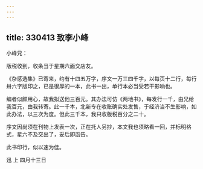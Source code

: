 ```yaml
---
---
---
```

title: 330413 致李小峰
---




小峰兄：

版税收到，收条当于星期六面交店友。

《杂感选集》已寄来，约有十四五万字，序文一万三四千字，以每页十二行，每行卅六字版印之，已是很厚的一本，此书一出，单行本必当受若干影响也。

编者似颇用心，故我拟送他三百元。其办法可仿《两地书》，每发行一千，由兄给我百元，由我转寄。此一千本，北新专在收账确实处发售，于经济当不生影响，如此办法，以三次为度。但此三千本，我只收版税百分之二十。

序文因尚须在刊物上发表一次，正在托人另抄，本文我也须略看一回，并标明格式，星六不及交出了，妥后即函告。

此书印行，似以速为佳。

迅 上 四月十三日